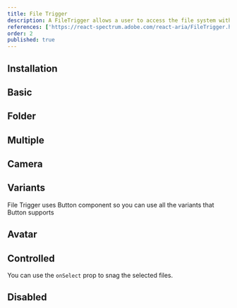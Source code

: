 ```yaml
---
title: File Trigger
description: A FileTrigger allows a user to access the file system with any pressable React Aria or React Spectrum component, or custom components built with usePress.
references: ['https://react-spectrum.adobe.com/react-aria/FileTrigger.html#props']
order: 2
published: true
---
```


## Installation
<Install component='file-trigger' />

## Basic
<Demo center component='buttons/file-trigger/file-trigger-demo' />

## Folder
<Demo center component='buttons/file-trigger/file-trigger-folder-demo' />

## Multiple
<Demo center component='buttons/file-trigger/file-trigger-multiple-demo' />

## Camera
<Demo center component='buttons/file-trigger/file-trigger-camera-demo' />

## Variants
File Trigger uses Button component so you can use all the variants that Button supports
<Demo center component='buttons/file-trigger/file-trigger-variant-demo' />

## Avatar
<Demo center component='buttons/file-trigger/file-trigger-avatar-demo' />

## Controlled
You can use the `onSelect` prop to snag the selected files.
<Demo center component='buttons/file-trigger/file-trigger-controlled-demo' />

## Disabled
<Demo center component='buttons/file-trigger/file-trigger-disabled-demo' />
